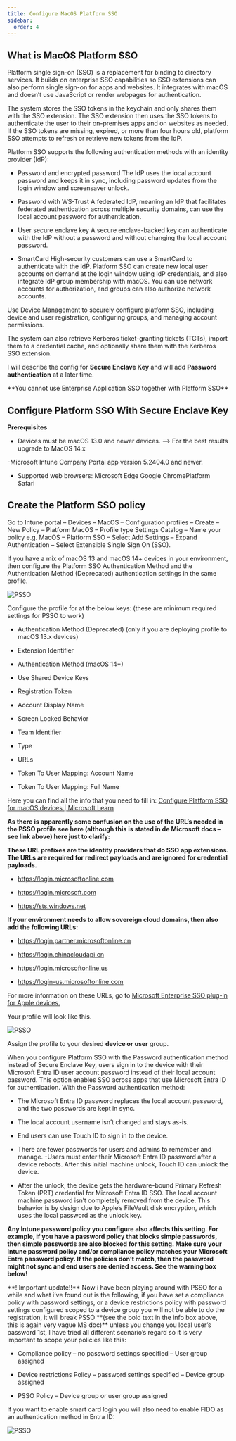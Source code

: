 ```yaml
---
title: Configure MacOS Platform SSO
sidebar:
  order: 4
---
```


## What is MacOS Platform SSO

Platform single sign-on (SSO) is a replacement for binding to directory services. It builds on enterprise SSO capabilities so SSO extensions can also perform single sign-on for apps and websites. It integrates with macOS and doesn’t use JavaScript or render webpages for authentication.

The system stores the SSO tokens in the keychain and only shares them with the SSO extension. The SSO extension then uses the SSO tokens to authenticate the user to their on-premises apps and on websites as needed. If the SSO tokens are missing, expired, or more than four hours old, platform SSO attempts to refresh or retrieve new tokens from the IdP.

Platform SSO supports the following authentication methods with an identity provider (IdP):

- Password and encrypted password
    The IdP uses the local account password and keeps it in sync, including password updates from the login window and screensaver unlock.


- Password with WS-Trust
    A federated IdP, meaning an IdP that facilitates federated authentication across multiple security domains, can use the local account password for authentication.


- User secure enclave key
    A secure enclave-backed key can authenticate with the IdP without a password and without changing the local account password.


- SmartCard
    High-security customers can use a SmartCard to authenticate with the IdP.
    Platform SSO can create new local user accounts on demand at the login window using IdP credentials, and also integrate IdP group membership with macOS. You can use network accounts for authorization, and groups can also authorize network accounts.

Use Device Management to securely configure platform SSO, including device and user registration, configuring groups, and managing account permissions.

The system can also retrieve Kerberos ticket-granting tickets (TGTs), import them to a credential cache, and optionally share them with the Kerberos SSO extension.

I will describe the config for **Secure Enclave Key** and will add **Password authentication** at a later time.

<Aside>
**You cannot use Enterprise Application SSO together with Platform SSO**
</Aside>


## Configure Platform SSO With Secure Enclave Key

**Prerequisites**

- Devices must be macOS 13.0 and newer devices. –> For the best results upgrade to MacOS 14.x

-Microsoft Intune Company Portal app version 5.2404.0 and newer.

- Supported web browsers:
    Microsoft Edge
    Google ChromePlatform
    Safari

## Create the Platform SSO policy

Go to Intune portal – Devices – MacOS – Configuration profiles – Create – New Policy – Platform MacOS – Profile type Settings Catalog – Name your policy e.g. MacOS – Platform SSO – Select Add Settings – Expand Authentication – Select Extensible Single Sign On (SSO).

<Aside>
If you have a mix of macOS 13 and macOS 14+ devices in your environment, then configure the Platform SSO Authentication Method and the Authentication Method (Deprecated) authentication settings in the same profile.
</Aside>

![PSSO](/src/assets/CompleteGuide/image-185.webp)

Configure the profile for at the below keys: (these are minimum required settings for PSSO to work)

- Authentication Method (Deprecated) (only if you are deploying profile to macOS 13.x devices)

- Extension Identifier

- Authentication Method (macOS 14+)

- Use Shared Device Keys

- Registration Token

- Account Display Name

- Screen Locked Behavior

- Team Identifier

- Type

- URLs

- Token To User Mapping: Account Name

- Token To User Mapping: Full Name

Here you can find all the info that you need to fill in: [Configure Platform SSO for macOS devices | Microsoft Learn](https://learn.microsoft.com/en-us/mem/intune/configuration/platform-sso-macos#step-2---create-the-platform-sso-policy-in-intune?wt.mc_id=MVP_377186)

**As there is apparently some confusion on the use of the URL’s needed in the PSSO profile see here (although this is stated in de Microsoft docs  – see link above) here just to clarify:**

**These URL prefixes are the identity providers that do SSO app extensions. The URLs are required for redirect payloads and are ignored for credential payloads.**

- https://login.microsoftonline.com

- https://login.microsoft.com

- https://sts.windows.net

**If your environment needs to allow sovereign cloud domains, then also add the following URLs:**

- https://login.partner.microsoftonline.cn

- https://login.chinacloudapi.cn

- https://login.microsoftonline.us

- https://login-us.microsoftonline.com

For more information on these URLs, go to [Microsoft Enterprise SSO plug-in for Apple devices.](https://learn.microsoft.com/en-us/entra/identity-platform/apple-sso-plugin?wt.mc_id=MVP_377186)

Your profile will look like this.

![PSSO](/src/assets/CompleteGuide/image-213.webp)

Assign the profile to your desired **device or user** group.


<Aside>
When you configure Platform SSO with the Password authentication method instead of Secure Enclave Key, users sign in to the device with their Microsoft Entra ID user account password instead of their local account password. This option enables SSO across apps that use Microsoft Entra ID for authentication. With the Password authentication method:

- The Microsoft Entra ID password replaces the local account password, and the two passwords are kept in sync.

- The local account username isn’t changed and stays as-is.

- End users can use Touch ID to sign in to the device.

- There are fewer passwords for users and admins to remember and manage.​ -Users must enter their Microsoft Entra ID password after a device reboots. After this initial machine unlock​, Touch ID can unlock the device.

- After the unlock, the device gets the hardware-bound Primary Refresh Token (PRT) credential for Microsoft Entra ID SSO.​ The local account machine password isn’t completely removed from the device. This behavior is by design due to Apple’s FileVault disk encryption, which uses the local password as the unlock key.


**Any Intune password policy you configure also affects this setting. For example, if you have a password policy that blocks simple passwords, then simple passwords are also blocked for this setting. Make sure your Intune password policy and/or compliance policy matches your Microsoft Entra password policy. If the policies don’t match, then the password might not sync and end users are denied access. See the warning box below!**
</Aside>

<Aside type="caution" title="Warning">
**!!Important update!!**  Now i have been playing around with PSSO for a while and what i’ve found out is the following, if you have set a compliance policy with password settings, or a device restrictions policy with password settings configured scoped to a device group you will not be able to do the registration, it will break PSSO **(see the bold text in the info box above, this is again very vague MS doc)**  unless you change you local user’s password 1st, I have tried all different scenario’s regard so it is very important to scope your policies like this:

- Compliance policy – no password settings specified – User group assigned

- Device restrictions Policy – password settings specified – Device group assigned

- PSSO Policy – Device group or user group assigned
</Aside>

If you want to enable smart card login you will also need to enable FIDO as an authentication method in Entra ID:

![PSSO](/src/assets/CompleteGuide/image-210.webp)